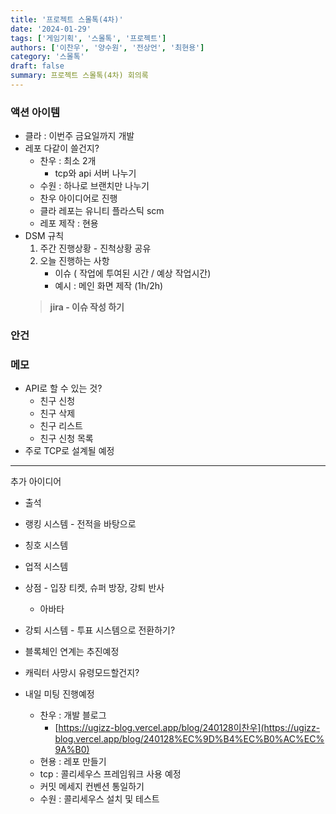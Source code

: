 ```yaml
---
title: '프로젝트 스몰톡(4차)'
date: '2024-01-29'
tags: ['게임기획', '스몰톡', '프로젝트']
authors: ['이찬우', '양수원', '전상언', '최현용']
category: '스몰톡'
draft: false
summary: 프로젝트 스몰톡(4차) 회의록
---
```


### 액션 아이템

- 클라 : 이번주 금요일까지 개발
- 레포 다같이 쓸건지?
  - 찬우 : 최소 2개
    - tcp와 api 서버 나누기
  - 수원 : 하나로 브랜치만 나누기
  - 찬우 아이디어로 진행
  - 클라 레포는 유니티 플라스틱 scm
  - 레포 제작 : 현용
- DSM 규칙
  1. 주간 진행상황 - 진척상황 공유
  2. 오늘 진행하는 사항
     - 이슈 ( 작업에 투여된 시간 / 예상 작업시간)
     - 예시 : 메인 화면 제작 (1h/2h)
  > **jira - 이슈 작성 하기**

### 안건

### 메모

- API로 할 수 있는 것?
  - 친구 신청
  - 친구 삭제
  - 친구 리스트
  - 친구 신청 목록
- 주로 TCP로 설계될 예정

---

추가 아이디어

- 출석
- 랭킹 시스템 - 전적을 바탕으로
- 칭호 시스템
- 업적 시스템
- 상점 - 입장 티켓, 슈퍼 방장, 강퇴 반사
  - 아바타
- 강퇴 시스템 - 투표 시스템으로 전환하기?

- 블록체인 연계는 추진예정
- 캐릭터 사망시 유령모드할건지?

- 내일 미팅 진행예정
  - 찬우 : 개발 블로그
    - [https://ugizz-blog.vercel.app/blog/240128이찬우](https://ugizz-blog.vercel.app/blog/240128%EC%9D%B4%EC%B0%AC%EC%9A%B0)
  - 현용 : 레포 만들기
  - tcp : 콜리세우스 프레임워크 사용 예정
  - 커밋 메세지 컨벤션 통일하기
  - 수원 : 콜리세우스 설치 및 테스트
